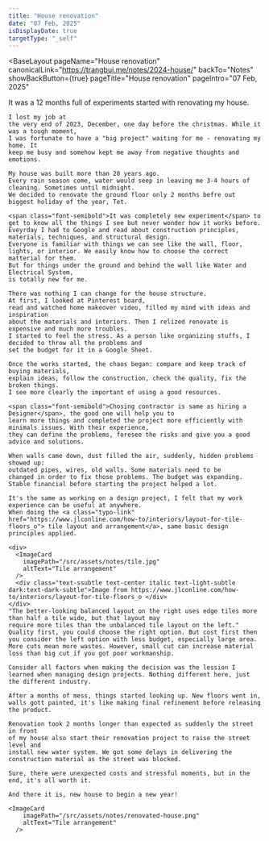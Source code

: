 ```yaml
---
title: "House renovation"
date: "07 Feb, 2025"
isDisplayDate: true
targetType: "_self"
---
```



<BaseLayout
  pageName="House renovation"
  canonicalLink="https://trangbui.me/notes/2024-house/"
  backTo="Notes"
  showBackButton={true}
  pageTitle="House renovation"
  pageIntro="07 Feb, 2025"
>

  <div class="flex flex-col gap-6 typo-sbody">
    It was a 12 months full of experiments started with renovating my house.
    
    I lost my job at
    the very end of 2023, December, one day before the christmas. While it was a tough moment, 
    I was fortunate to have a "big project" waiting for me - renovating my home. It
    keep me busy and somehow kept me away from negative thoughts and emotions.

    My house was built more than 20 years ago. 
    Every rain season come, water would seep in leaving me 3-4 hours of cleaning. Sometimes until midnight. 
    We decided to renovate the ground floor only 2 months befre out biggest holiday of the year, Tet. 

    <span class="font-semibold">It was completely new experiment</span> to get to know all the things I see but never wonder how it works before.
    Eveyrday I had to Google and read about construction principles, materials, techniques, and structural design. 
    Everyone is familiar with things we can see like the wall, floor, lights, or interior. We easily know how to choose the correct matterial for them.
    But for things under the ground and behind the wall like Water and Electrical System, 
    is totally new for me.

    There was nothing I can change for the house structure. 
    At first, I looked at Pinterest board, 
    read and watched home makeover video, filled my mind with ideas and inspiration 
    about the materials and interiors. Then I relized renovate is expensive and much more troubles. 
    I started to feel the stress. As a person like organizing stuffs, I decided to throw all the problems and 
    set the budget for it in a Google Sheet.

    Once the works started, the chaos began: compare and keep track of buying materials, 
    explain ideas, follow the construction, check the quality, fix the broken things. 
    I see more clearly the important of using a good resources.
    
    <span class="font-semibold">Chosing contractor is same as hiring a Designer</span>, the good one will help you to 
    learn more things and completed the project more efficiently with minimals issues. With their experience, 
    they can define the problems, foresee the risks and give you a good advice and solutions.

    When walls came down, dust filled the air, suddenly, hidden problems showed up: 
    outdated pipes, wires, old walls. Some materials need to be 
    changed in order to fix those problems. The budget was expanding. Stable financial before starting the project helped a lot.

    It's the same as working on a design project, I felt that my work experience can be useful at anywhere.
    When doing the <a class="typo-link" href="https://www.jlconline.com/how-to/interiors/layout-for-tile-floors_o"> tile layout and arrangement</a>, same basic design principles applied. 
    
    <div>
      <ImageCard
        imagePath="/src/assets/notes/tile.jpg"
        altText="Tile arrangement"
      />
      <div class="text-ssubtle text-center italic text-light-subtle dark:text-dark-subtle">Image from https://www.jlconline.com/how-to/interiors/layout-for-tile-floors_o </div>
    </div>
    "The better-looking balanced layout on the right uses edge tiles more than half a tile wide, but that layout may 
    require more tiles than the unbalanced tile layout on the left." Quality first, you could choose the right option. But cost first then you consider the left option with less budget, especially large area. 
    More cuts mean more wastes. However, small cut can increase material loss than big cut if you got poor workmanship. 

    Consider all factors when making the decision was the lession I learned when managing design projects. Nothing different here, just the different industry.

    After a months of mess, things started looking up. New floors went in, walls gott painted, it's like making final refinement before releasing the product. 

    Renovation took 2 months longer than expected as suddenly the street in front 
    of my house also start their renovation project to raise the street level and 
    install new water system. We got some delays in delivering the construction material as the street was blocked.

    Sure, there were unexpected costs and stressful moments, but in the end, it's all worth it.

    And there it is, new house to begin a new year!
    
    <ImageCard
        imagePath="/src/assets/notes/renovated-house.png"
        altText="Tile arrangement"
      />
    

  </div>
</BaseLayout>
